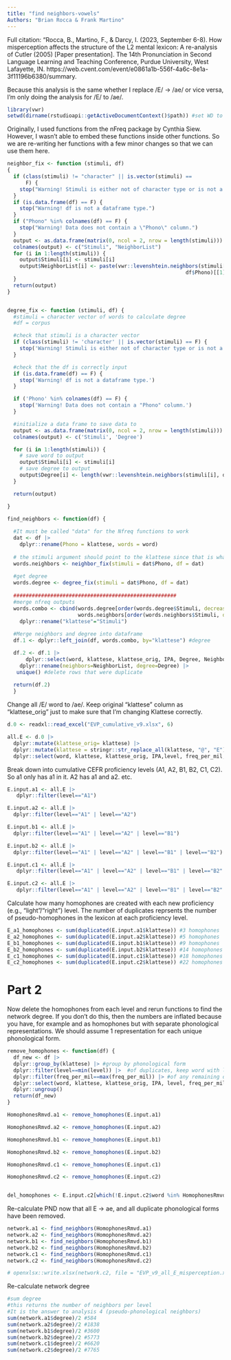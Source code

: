 ---
title: "find neighbors-vowels"
Authors: "Brian Rocca & Frank Martino"
---
Full citation: 
"Rocca, B., Martino, F., & Darcy, I. (2023, September 6-8). How misperception affects the structure of the L2 mental lexicon: A re-analysis of Cutler (2005) [Paper presentation]. The 14th Pronunciation in Second Language Learning and Teaching Conference, Purdue University, West Lafayette, IN. https://web.cvent.com/event/e0861a1b-556f-4a6c-8e1a-3f11196b6380/summary.



Because this analysis is the same whether I replace /E/ -> /ae/ or vice versa, I'm only doing the analysis for /E/ to /ae/. 

```{r}
library(vwr)
setwd(dirname(rstudioapi::getActiveDocumentContext()$path)) #set WD to sourcefile loc
```

Originally, I used functions from the nFreq package by Cynthia Siew. However, I wasn't able to embed these functions inside other functions. So we are re-writing her functions with a few minor changes so that we can use them here. 
```{r}
neighbor_fix <- function (stimuli, df)
{
  if (class(stimuli) != "character" || is.vector(stimuli) ==
      F) {
    stop("Warning! Stimuli is either not of character type or is not a vector.")
  }
  if (is.data.frame(df) == F) {
    stop("Warning! df is not a dataframe type.")
  }
  if ("Phono" %in% colnames(df) == F) {
    stop("Warning! Data does not contain a \"Phono\" column.")
  }
  output <- as.data.frame(matrix(0, ncol = 2, nrow = length(stimuli)))
  colnames(output) <- c("Stimuli", "NeighborList")
  for (i in 1:length(stimuli)) {
    output$Stimuli[i] <- stimuli[i]
    output$NeighborList[i] <- paste(vwr::levenshtein.neighbors(stimuli[i], #changed to NFreq::levenshtein.neighbors
                                                          df$Phono)[[1]], collapse = " ") #changed to df$Phono
  }
  return(output)
}


degree_fix <- function (stimuli, df) {
  #stimuli = character vector of words to calculate degree
  #df = corpus

  #check that stimuli is a character vector
  if (class(stimuli) != 'character' || is.vector(stimuli) == F) {
    stop('Warning! Stimuli is either not of character type or is not a vector.')
  }

  #check that the df is correctly input
  if (is.data.frame(df) == F) {
    stop('Warning! df is not a dataframe type.')
  }

  if ('Phono' %in% colnames(df) == F) {
    stop('Warning! Data does not contain a "Phono" column.')
  }

  #initialize a data frame to save data to
  output <- as.data.frame(matrix(0, ncol = 2, nrow = length(stimuli)))
  colnames(output) <- c('Stimuli', 'Degree')

  for (i in 1:length(stimuli)) {
    # save word to output
    output$Stimuli[i] <- stimuli[i]
    # save degree to output
    output$Degree[i] <- length(vwr::levenshtein.neighbors(stimuli[i], df$Phono)[[1]])
  }

  return(output)

}
```


```{r}
find_neighbors <- function(df) {
  
  #It must be called "data" for the Nfreq functions to work
  dat <- df |> 
    dplyr::rename(Phono = klattese, words = word)
      
  # the stimuli argument should point to the klattese since that is what will be used to find the 1-edit distance neighbors
  words.neighbors <- neighbor_fix(stimuli = dat$Phono, df = dat) 
      
  #get degree
  words.degree <- degree_fix(stimuli = dat$Phono, df = dat) 
      
  #####################################################
  #merge nfreq outputs 
  words.combo <- cbind(words.degree[order(words.degree$Stimuli, decreasing = FALSE),],
                       words.neighbors[order(words.neighbors$Stimuli, decreasing = FALSE),] ) |> 
    dplyr::rename("klattese"="Stimuli")
      
  #Merge neighbors and degree into dataframe
  df.1 <- dplyr::left_join(df, words.combo, by="klattese") #degree

  df.2 <- df.1 |>
      dplyr::select(word, klattese, klattese_orig, IPA, Degree, NeighborList, level, freq_per_mil, zipf_value, POS, guideword, topic) |>  #select the columns wanted
    dplyr::rename(neighbors=NeighborList, degree=Degree) |>
   unique() #delete rows that were duplicate
  
  return(df.2)
  }
```


Change all /E/ word to /ae/. Keep original "klattese" column as "klattese_orig" just to make sure that I'm changing Klattese correctly. 
```{r}
d.0 <- readxl::read_excel("EVP_cumulative_v9.xlsx", 6) 

all.E <- d.0 |> 
  dplyr::mutate(klattese_orig= klattese) |> 
  dplyr::mutate(klattese = stringr::str_replace_all(klattese, "@", "E")) |> #change all ae to E
  dplyr::select(word, klattese, klattese_orig, IPA,level, freq_per_mil, zipf_value, POS:topic)
```

Break down into cumulative CEFR proficiency levels (A1, A2, B1, B2, C1, C2). So a1 only has a1 in it. A2 has a1 and a2. etc. 
```{r}
E.input.a1 <- all.E |> 
   dplyr::filter(level=="A1")

E.input.a2 <- all.E |>
  dplyr::filter(level=="A1" | level=="A2")

E.input.b1 <- all.E |>
  dplyr::filter(level=="A1" | level=="A2" | level=="B1")

E.input.b2 <- all.E |>
  dplyr::filter(level=="A1" | level=="A2" | level=="B1" | level=="B2")

E.input.c1 <- all.E |>
   dplyr::filter(level=="A1" | level=="A2" | level=="B1" | level=="B2" | level=="C1")

E.input.c2 <- all.E |>
   dplyr::filter(level=="A1" | level=="A2" | level=="B1" | level=="B2" | level=="C1" | level=="C2")
```


Calculate how many homophones are created with each new proficiency (e.g., "light"/"right") level. The number of duplicates reprsents the number of pseudo-homophones in the lexicon at each proficiency level. 
```{r}
E_a1_homophones <- sum(duplicated(E.input.a1$klattese)) #3 homophones
E_a2_homophones <- sum(duplicated(E.input.a2$klattese)) #5 homophones
E_b1_homophones <- sum(duplicated(E.input.b1$klattese)) #9 homophones
E_b2_homophones <- sum(duplicated(E.input.b2$klattese)) #14 homophones
E_c1_homophones <- sum(duplicated(E.input.c1$klattese)) #18 homophones
E_c2_homophones <- sum(duplicated(E.input.c2$klattese)) #22 homophones
```


# Part 2
Now delete the homophones from each level and rerun functions to find the network degree. If you don't do this, then the numbers are inflated because you have, for example <bend> and <band> as homophones but with separate phonological representations. We should assume 1 representation for each unique phonological form.  

```{r}
remove_homophones <- function(df) {
  df_new <- df |>
  dplyr::group_by(klattese) |> #group by phonological form
  dplyr::filter(level==min(level)) |>  #of duplicates, keep word with lowest level (learned earlier) 
  dplyr::filter(freq_per_mil==max(freq_per_mil)) |> #of any remaining duplicates, keep word with higher frequency
  dplyr::select(word, klattese, klattese_orig, IPA, level, freq_per_mil, zipf_value, POS, guideword, topic) |>
  dplyr::ungroup()
  return(df_new)
}

HomophonesRmvd.a1 <- remove_homophones(E.input.a1) 

HomophonesRmvd.a2 <- remove_homophones(E.input.a2) 

HomophonesRmvd.b1 <- remove_homophones(E.input.b1) 

HomophonesRmvd.b2 <- remove_homophones(E.input.b2) 

HomophonesRmvd.c1 <- remove_homophones(E.input.c1) 

HomophonesRmvd.c2 <- remove_homophones(E.input.c2) 


del_homophones <- E.input.c2[which(!E.input.c2$word %in% HomophonesRmvd.c2$word), ] #create DF with duplicate words that were deleted
```

Re-calculate PND now that all E -> ae, and all duplicate phonological forms have been removed. 
```{r}
network.a1 <- find_neighbors(HomophonesRmvd.a1)
network.a2 <- find_neighbors(HomophonesRmvd.a2)
network.b1 <- find_neighbors(HomophonesRmvd.b1)
network.b2 <- find_neighbors(HomophonesRmvd.b2)
network.c1 <- find_neighbors(HomophonesRmvd.c1)
network.c2 <- find_neighbors(HomophonesRmvd.c2)

# openxlsx::write.xlsx(network.c2, file = "EVP_v9_all_E_misperception.xlsx")
```


Re-calculate network degree

```{r}
#sum degree
#this returns the number of neighbors per level
#It is the answer to analysis 4 (pseudo-phonological neighbors)
sum(network.a1$degree)/2 #584
sum(network.a2$degree)/2 #1838
sum(network.b1$degree)/2 #3600
sum(network.b2$degree)/2 #5773
sum(network.c1$degree)/2 #6620
sum(network.c2$degree)/2 #7765
```



